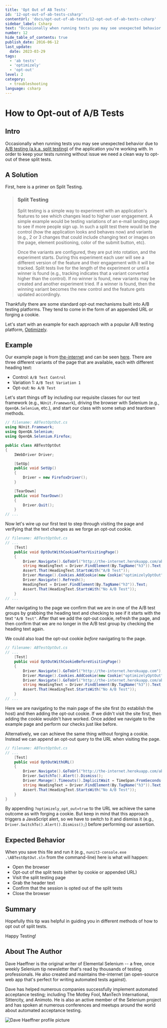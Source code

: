 ```yaml
---
title: 'Opt Out of AB Tests'
id: '12-opt-out-of-ab-tests-csharp'
contentUrl: 'docs/opt-out-of-ab-tests/12-opt-out-of-ab-tests-csharp'
sidebar_label: Csharp
text: "Occasionally when running tests you may see unexpected behavior due to A/B testing of the application you're working with. In order to keep your tests running without issue we need a clean way to opt-out of these split tests."
number: 12
hide_table_of_contents: true
publish_date: 2016-06-12
last_update:
  date: 2023-03-29
tags:
  - 'ab tests'
  - 'optimizely'
  - 'opt-out'
level: 2
category:
  - troubleshooting
language: csharp
---
```


# How to Opt-out of A/B Tests

## Intro

Occasionally when running tests you may see unexpected behavior due to [A/B testing (a.k.a. split testing)](http://en.wikipedia.org/wiki/A/B_testing) of the application you're working with. In order to keep your tests running without issue we need a clean way to opt-out of these split tests.

## A Solution

First, here is a primer on Split Testing.

> ### Split Testing
>
> Split testing is a simple way to experiment with an application's features to see which changes lead to higher user engagement. A simple example would be testing variations of an e-mail landing page to see if more people sign up. In such a split test there would be the control (how the application looks and behaves now) and variants (e.g., 2 or 3 changes that could include changing text or images on the page, element positioning, color of the submit button, etc).
>
> Once the variants are configured, they are put into rotation, and the experiment starts. During this experiment each user will see a different version of the feature and their engagement with it will be tracked. Split tests live for the length of the experiment or until a winner is found (e.g., tracking indicates that a variant converted higher than the control). If no winner is found, new variants may be created and another experiment tried. If a winner is found, then the winning variant becomes the new control and the feature gets updated accordingly.

Thankfully there are some standard opt-out mechanisms built into A/B testing platforms. They tend to come in the form of an appended URL or forging a cookie.

Let's start with an example for each approach with a popular A/B testing platform, [Optimizely](https://www.optimizely.com/).

## Example

Our example page is from [the-internet](http://github.com/tourdedave/the-internet) and can be seen [here](http://the-internet.herokuapp.com/abtest). There are three different variants of the page that are available, each with different heading text:

- Control: `A/B Test Control`
- Variation 1: `A/B Test Variation 1`
- Opt-out: `No A/B Test`

Let's start things off by including our requisite classes for our test framework (e.g., `NUnit.Framework`), driving the browser with Selenium (e.g., `OpenQA.Selenium`, etc.), and start our class with some setup and teardown methods.

```csharp
// filename: ABTestOptOut.cs
using NUnit.Framework;
using OpenQA.Selenium;
using OpenQA.Selenium.Firefox;

public class ABTestOptOut
{
    IWebDriver Driver;

    [SetUp]
    public void SetUp()
    {
        Driver = new FirefoxDriver();
    }

    [TearDown]
    public void TearDown()
    {
        Driver.Quit();
    }
// ...
```

Now let's wire up our first test to step through visiting the page and verifying that the text changes as we forge an opt-out cookie.

```csharp
// filename: ABTestOptOut.cs
// ...
    [Test]
    public void OptOutWithCookieAfterVisitingPage()
    {
        Driver.Navigate().GoToUrl("http://the-internet.herokuapp.com/abtest");
        string HeadingText = Driver.FindElement(By.TagName("h3")).Text;
        Assert.That(HeadingText.StartsWith("A/B Test"));
        Driver.Manage().Cookies.AddCookie(new Cookie("optimizelyOptOut", "true"));
        Driver.Navigate().Refresh();
        HeadingText = Driver.FindElement(By.TagName("h3")).Text;
        Assert.That(HeadingText.StartsWith("No A/B Test"));
    }
// ...
```

After navigating to the page we confirm that we are in one of the A/B test groups by grabbing the heading text and checking to see if it starts with the text `"A/B Test"`. After that we add the opt-out cookie, refresh the page, and then confirm that we are no longer in the A/B test group by checking the heading text again.

We could also load the opt-out cookie _before_ navigating to the page.

```csharp
// filename: ABTestOptOut.cs
// ...
    [Test]
    public void OptOutWithCookieBeforeVisitingPage()
    {
        Driver.Navigate().GoToUrl("http://the-internet.herokuapp.com");
        Driver.Manage().Cookies.AddCookie(new Cookie("optimizelyOptOut", "true"));
        Driver.Navigate().GoToUrl("http://the-internet.herokuapp.com/abtest");
        string HeadingText = Driver.FindElement(By.TagName("h3")).Text;
        Assert.That(HeadingText.StartsWith("No A/B Test"));
    }
// ...
```

Here we are navigating to the main page of the site first (to establish the host) and then adding the opt-out cookie. If we didn't visit the site first, then adding the cookie wouldn't have worked. Once added we navigate to the example page and perform our checks just like before.

Alternatively, we can achieve the same thing without forging a cookie. Instead we can append an opt-out query to the URL when visiting the page.

```csharp
// filename: ABTestOptOut.cs
// ...
    [Test]
    public void OptOutWithURL()
    {
        Driver.Navigate().GoToUrl("http://the-internet.herokuapp.com/abtest?optimizely_opt_out=true");
        Driver.SwitchTo().Alert().Dismiss();
        Driver.Manage().Timeouts().ImplicitWait = TimeSpan.FromSeconds(20);
        string HeadingText = Driver.FindElement(By.TagName("h3")).Text;
        Assert.That(HeadingText.StartsWith("No A/B Test"));
    }
}
```

By appending `?optimizely_opt_out=true` to the URL we achieve the same outcome as with forging a cookie. But keep in mind that this approach triggers a JavaScript alert, so we have to switch to it and dismiss it (e.g., `Driver.SwitchTo().Alert().Dismiss();`) before performing our assertion.

## Expected Behavior

When you save this file and run it (e.g., `nunit3-console.exe .\ABTestOptOut.sln` from the command-line) here is what will happen:

- Open the browser
- Opt-out of the split tests (either by cookie or appended URL)
- Visit the split testing page
- Grab the header text
- Confirm that the session is opted out of the split tests
- Close the browser

## Summary

Hopefully this tip was helpful in guiding you in different methods of how to opt out of split tests.

Happy Testing!

## About The Author

Dave Haeffner is the original writer of Elemental Selenium -- a free, once weekly Selenium tip newsletter that's read by thousands of testing professionals. He also created and maintains the-internet (an open-source web app that's perfect for writing automated tests against).

Dave has helped numerous companies successfully implement automated acceptance testing; including The Motley Fool, ManTech International, Sittercity, and Animoto. He is also an active member of the Selenium project and has spoken at numerous conferences and meetups around the world about automated acceptance testing.

![Dave Haeffner profile picture](/img/authors/dave-haeffner.jpeg#author-img 'a title')
